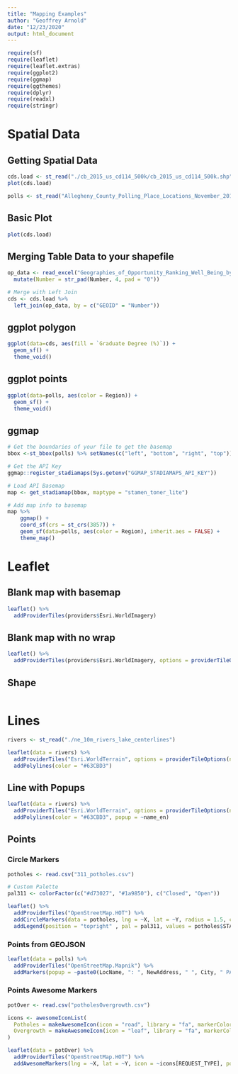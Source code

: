```yaml
---
title: "Mapping Examples"
author: "Geoffrey Arnold"
date: "12/23/2020"
output: html_document
---
```



```r
require(sf)
require(leaflet)
require(leaflet.extras)
require(ggplot2)
require(ggmap)
require(ggthemes)
require(dplyr)
require(readxl)
require(stringr)
```
# Spatial Data
## Getting Spatial Data

```r
cds.load <- st_read("./cb_2015_us_cd114_500k/cb_2015_us_cd114_500k.shp")
plot(cds.load)

polls <- st_read("Allegheny_County_Polling_Place_Locations_November_2016.geojson")
```

## Basic Plot
```r
plot(cds.load)
```


## Merging Table Data to your shapefile

```r
op_data <- read_excel("Geographies_of_Opportunity_Ranking_Well_Being_by_Congressional_District_(114th_Congress).xlsx") %>%
  mutate(Number = str_pad(Number, 4, pad = "0"))

# Merge with Left Join
cds <- cds.load %>%
  left_join(op_data, by = c("GEOID" = "Number"))
```

## ggplot polygon

```r
ggplot(data=cds, aes(fill = `Graduate Degree (%)`)) + 
  geom_sf() +
  theme_void()
```
## ggplot points
```r
ggplot(data=polls, aes(color = Region)) + 
  geom_sf() +
  theme_void()
```
## ggmap

```r
# Get the boundaries of your file to get the basemap
bbox <-st_bbox(polls) %>% setNames(c("left", "bottom", "right", "top"))

# Get the API Key
ggmap::register_stadiamaps(Sys.getenv("GGMAP_STADIAMAPS_API_KEY"))

# Load API Basemap
map <- get_stadiamap(bbox, maptype = "stamen_toner_lite")

# Add map info to basemap
map %>% 
	ggmap() +   
	coord_sf(crs = st_crs(3857)) +  
	geom_sf(data=polls, aes(color = Region), inherit.aes = FALSE) +  
	theme_map()
```

# Leaflet
## Blank map with basemap

```r
leaflet() %>%
  addProviderTiles(providers$Esri.WorldImagery)
```

## Blank map with no wrap

```r
leaflet() %>%
  addProviderTiles(providers$Esri.WorldImagery, options = providerTileOptions(noWrap = TRUE))
```

## Shape

```r

```

# Lines

```r
rivers <- st_read("./ne_10m_rivers_lake_centerlines")

leaflet(data = rivers) %>%
  addProviderTiles("Esri.WorldTerrain", options = providerTileOptions(noWrap = TRUE)) %>%
  addPolylines(color = "#63CBD3")
```

## Line with Popups

```r
leaflet(data = rivers) %>%
  addProviderTiles("Esri.WorldTerrain", options = providerTileOptions(noWrap = TRUE)) %>%
  addPolylines(color = "#63CBD3", popup = ~name_en)
```

## Points

### Circle Markers

```r
potholes <- read.csv("311_potholes.csv")

# Custom Palette
pal311 <- colorFactor(c("#d73027", "#1a9850"), c("Closed", "Open"))

leaflet() %>%
  addProviderTiles("OpenStreetMap.HOT") %>%
  addCircleMarkers(data = potholes, lng = ~X, lat = ~Y, radius = 1.5, color = ~pal311(STATUS)) %>%
  addLegend(position = "topright" , pal = pal311, values = potholes$STATUS, title = "Status")
```

### Points from GEOJSON

```r
leaflet(data = polls) %>%
  addProviderTiles("OpenStreetMap.Mapnik") %>%
  addMarkers(popup = ~paste0(LocName, ": ", NewAddress, " ", City, " PA ", Zip))
```

### Points Awesome Markers

```r
potOver <- read.csv("potholesOvergrowth.csv")

icons <- awesomeIconList(
  Potholes = makeAwesomeIcon(icon = "road", library = "fa", markerColor = "gray"),
  Overgrowth = makeAwesomeIcon(icon = "leaf", library = "fa", markerColor = "green")
)

leaflet(data = potOver) %>%
  addProviderTiles("OpenStreetMap.HOT") %>%
  addAwesomeMarkers(lng = ~X, lat = ~Y, icon = ~icons[REQUEST_TYPE], popup = ~REQUEST_TYPE)
```
